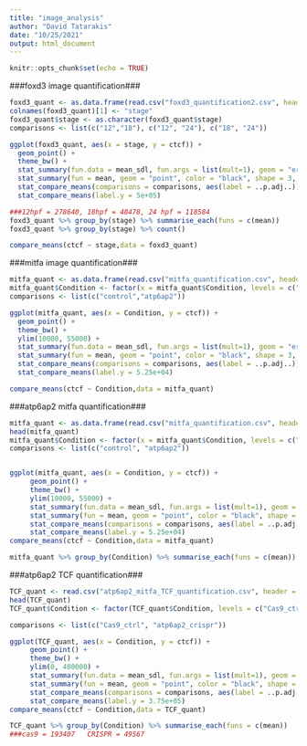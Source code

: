 ---
title: "image_analysis"
author: "David Tatarakis"
date: "10/25/2021"
output: html_document
---

```{r setup, include=FALSE}
knitr::opts_chunk$set(echo = TRUE)
```


###foxd3 image quantification###
```{r}
foxd3_quant <- as.data.frame(read.csv("foxd3_quantification2.csv", header = T))
colnames(foxd3_quant)[1] <- "stage"
foxd3_quant$stage <- as.character(foxd3_quant$stage)
comparisons <- list(c("12","18"), c("12", "24"), c("18", "24"))

ggplot(foxd3_quant, aes(x = stage, y = ctcf)) + 
  geom_point() + 
  theme_bw() +
  stat_summary(fun.data = mean_sdl, fun.args = list(mult=1), geom = "errorbar", color = "black", width = 0.5) +
  stat_summary(fun = mean, geom = "point", color = "black", shape = 3, size = 4) +
  stat_compare_means(comparisons = comparisons, aes(label = ..p.adj..)) + 
  stat_compare_means(label.y = 5e+05)  

###12hpf = 278640, 18hpf = 48478, 24 hpf = 118584 
foxd3_quant %>% group_by(stage) %>% summarise_each(funs = c(mean))
foxd3_quant %>% group_by(stage) %>% count()

compare_means(ctcf ~ stage,data = foxd3_quant)
```

###mitfa image quantification###
```{r}
mitfa_quant <- as.data.frame(read.csv("mitfa_quantification.csv", header = T))
mitfa_quant$Condition <- factor(x = mitfa_quant$Condition, levels = c("control","atp6ap2"))
comparisons <- list(c("control","atp6ap2"))

ggplot(mitfa_quant, aes(x = Condition, y = ctcf)) + 
  geom_point() + 
  theme_bw() +
  ylim(10000, 55000) +
  stat_summary(fun.data = mean_sdl, fun.args = list(mult=1), geom = "errorbar", color = "black", width = 0.5) +
  stat_summary(fun = mean, geom = "point", color = "black", shape = 3, size = 4) +
  stat_compare_means(comparisons = comparisons, aes(label = ..p.adj..)) + 
  stat_compare_means(label.y = 5.25e+04)  

compare_means(ctcf ~ Condition,data = mitfa_quant)
```

###atp6ap2 mitfa quantification###
```{r}

mitfa_quant <- as.data.frame(read.csv("mitfa_quantification.csv", header = T))
head(mitfa_quant)
mitfa_quant$Condition <- factor(x = mitfa_quant$Condition, levels = c("control","atp6ap2"))
comparisons <- list(c("control", "atp6ap2"))


ggplot(mitfa_quant, aes(x = Condition, y = ctcf)) + 
     geom_point() + 
     theme_bw() +
     ylim(10000, 55000) +
     stat_summary(fun.data = mean_sdl, fun.args = list(mult=1), geom = "errorbar", color = "black", width = 0.5) +
     stat_summary(fun = mean, geom = "point", color = "black", shape = 3, size = 4) +
     stat_compare_means(comparisons = comparisons, aes(label = ..p.adj..)) + 
     stat_compare_means(label.y = 5.25e+04)  
compare_means(ctcf ~ Condition,data = mitfa_quant)

mitfa_quant %>% group_by(Condition) %>% summarise_each(funs = c(mean))
```



###atp6ap2 TCF quantification###
```{r}
TCF_quant <- read.csv("atp6ap2_mitfa_TCF_quantification.csv", header = T)
head(TCF_quant)
TCF_quant$Condition <- factor(TCF_quant$Condition, levels = c("Cas9_ctrl", "atp6ap2_crispr"))

comparisons <- list(c("Cas9_ctrl", "atp6ap2_crispr"))

ggplot(TCF_quant, aes(x = Condition, y = ctcf)) + 
     geom_point() + 
     theme_bw() +
     ylim(0, 400000) +
     stat_summary(fun.data = mean_sdl, fun.args = list(mult=1), geom = "errorbar", color = "black", width = 0.5) +
     stat_summary(fun = mean, geom = "point", color = "black", shape = 3, size = 4) +
     stat_compare_means(comparisons = comparisons, aes(label = ..p.adj..)) + 
     stat_compare_means(label.y = 3.75e+05)  
compare_means(ctcf ~ Condition,data = TCF_quant)

TCF_quant %>% group_by(Condition) %>% summarise_each(funs = c(mean))
###cas9 = 193407   CRISPR = 49567

```